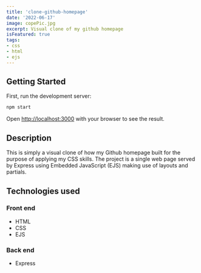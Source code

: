 ```yaml
---
title: 'clone-github-homepage'
date: '2022-06-17'
image: copePic.jpg
excerpt: Visual clone of my github homepage
isFeatured: true
tags:
- css
- html
- ejs
---
```


## Getting Started

First, run the development server:

```bash
npm start
```

Open [http://localhost:3000](http://localhost:3000) with your browser to see the result.

## Description

This is simply a visual clone of how my Github homepage built for the purpose of applying my CSS skills. The project is a single web page served by Express using Embedded JavaScript (EJS) making use of layouts and partials.

## Technologies used

### Front end
- HTML
- CSS
- EJS

### Back end
- Express